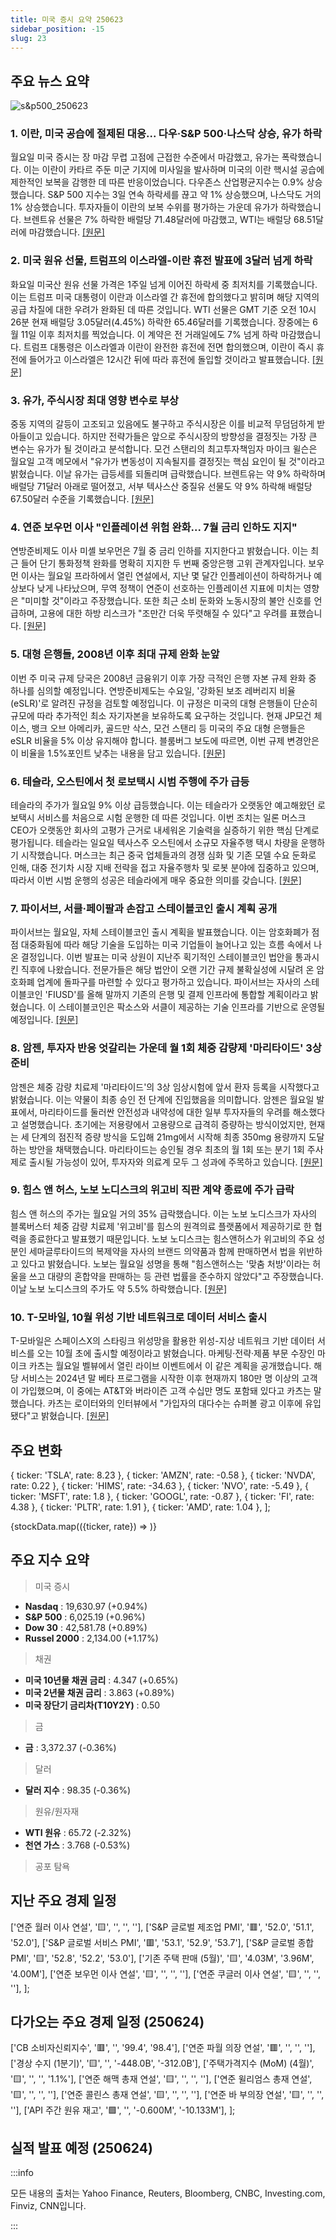 ```yaml
---
title: 미국 증시 요약 250623
sidebar_position: -15
slug: 23
---
```


## 주요 뉴스 요약

![s&p500_250623](/map/250623.png)

### 1. **이란, 미국 공습에 절제된 대응... 다우·S&P 500·나스닥 상승, 유가 하락**

월요일 미국 증시는 장 마감 무렵 고점에 근접한 수준에서 마감했고, 유가는 폭락했습니다. 이는 이란이 카타르 주둔 미군 기지에 미사일을 발사하며 미국의 이란 핵시설 공습에 제한적인 보복을 감행한 데 따른 반응이었습니다. 다우존스 산업평균지수는 0.9% 상승했습니다. S&P 500 지수는 3일 연속 하락세를 끊고 약 1% 상승했으며, 나스닥도 거의 1% 상승했습니다. 투자자들이 이란의 보복 수위를 평가하는 가운데 유가가 하락했습니다. 브렌트유 선물은 7% 하락한 배럴당 71.48달러에 마감했고, WTI는 배럴당 68.51달러에 마감했습니다. [[원문]](https://finance.yahoo.com/news/live/stock-market-today-dow-sp-500-nasdaq-jump-oil-slides-on-irans-restrained-response-to-us-strikes-200105505.html)

### 2. **미국 원유 선물, 트럼프의 이스라엘-이란 휴전 발표에 3달러 넘게 하락**

화요일 미국산 원유 선물 가격은 1주일 넘게 이어진 하락세 중 최저치를 기록했습니다. 이는 트럼프 미국 대통령이 이란과 이스라엘 간 휴전에 합의했다고 밝히며 해당 지역의 공급 차질에 대한 우려가 완화된 데 따른 것입니다. WTI 선물은 GMT 기준 오전 10시 26분 현재 배럴당 3.05달러(4.45%) 하락한 65.46달러를 기록했습니다. 장중에는 6월 11일 이후 최저치를 찍었습니다. 이 계약은 전 거래일에도 7% 넘게 하락 마감했습니다. 트럼프 대통령은 이스라엘과 이란이 완전한 휴전에 전면 합의했으며, 이란이 즉시 휴전에 들어가고 이스라엘은 12시간 뒤에 따라 휴전에 돌입할 것이라고 발표했습니다. [[원문]](https://www.reuters.com/business/energy/us-crude-oil-futures-fall-over-3-trump-announces-israel-iran-ceasefire-2025-06-23/)

### 3. **유가, 주식시장 최대 영향 변수로 부상**

중동 지역의 갈등이 고조되고 있음에도 불구하고 주식시장은 이를 비교적 무덤덤하게 받아들이고 있습니다. 하지만 전략가들은 앞으로 주식시장의 방향성을 결정짓는 가장 큰 변수는 유가가 될 것이라고 분석합니다. 모건 스탠리의 최고투자책임자 마이크 윌슨은 월요일 고객 메모에서 "유가가 변동성이 지속될지를 결정짓는 핵심 요인이 될 것"이라고 밝혔습니다. 이날 유가는 급등세를 되돌리며 급락했습니다. 브렌트유는 약 9% 하락하며 배럴당 71달러 아래로 떨어졌고, 서부 텍사스산 중질유 선물도 약 9% 하락해 배럴당 67.50달러 수준을 기록했습니다. [[원문]](https://finance.yahoo.com/news/oil-prices-are-now-the-stock-markets-biggest-driver-155959204.html)

### 4. **연준 보우먼 이사 "인플레이션 위험 완화... 7월 금리 인하도 지지"**

연방준비제도 이사 미셸 보우먼은 7월 중 금리 인하를 지지한다고 밝혔습니다. 이는 최근 들어 단기 통화정책 완화를 명확히 지지한 두 번째 중앙은행 고위 관계자입니다. 보우먼 이사는 월요일 프라하에서 열린 연설에서, 지난 몇 달간 인플레이션이 하락하거나 예상보다 낮게 나타났으며, 무역 정책이 연준이 선호하는 인플레이션 지표에 미치는 영향은 "미미할 것"이라고 주장했습니다. 또한 최근 소비 둔화와 노동시장의 불안 신호를 언급하며, 고용에 대한 하방 리스크가 "조만간 더욱 뚜렷해질 수 있다"고 우려를 표했습니다. [[원문]](https://finance.yahoo.com/news/feds-bowman-supports-a-rate-cut-as-soon-as-july-citing-reduced-inflation-risks-140003001.html)

### 5. **대형 은행들, 2008년 이후 최대 규제 완화 눈앞**

이번 주 미국 규제 당국은 2008년 금융위기 이후 가장 극적인 은행 자본 규제 완화 중 하나를 심의할 예정입니다. 연방준비제도는 수요일, '강화된 보조 레버리지 비율(eSLR)'로 알려진 규정을 검토할 예정입니다. 이 규정은 미국의 대형 은행들이 단순히 규모에 따라 추가적인 최소 자기자본을 보유하도록 요구하는 것입니다. 현재 JP모건 체이스, 뱅크 오브 아메리카, 골드만 삭스, 모건 스탠리 등 미국의 주요 대형 은행들은 eSLR 비율을 5% 이상 유지해야 합니다. 블룸버그 보도에 따르면, 이번 규제 변경안은 이 비율을 1.5%포인트 낮추는 내용을 담고 있습니다. [[원문]](https://finance.yahoo.com/news/big-banks-are-close-to-getting-one-of-biggest-regulatory-rollbacks-since-2008-190511063.html)

### 6. **테슬라, 오스틴에서 첫 로보택시 시범 주행에 주가 급등**

테슬라의 주가가 월요일 9% 이상 급등했습니다. 이는 테슬라가 오랫동안 예고해왔던 로보택시 서비스를 처음으로 시험 운행한 데 따른 것입니다. 이번 조치는 일론 머스크 CEO가 오랫동안 회사의 고평가 근거로 내세워온 기술력을 실증하기 위한 핵심 단계로 평가됩니다. 테슬라는 일요일 텍사스주 오스틴에서 소규모 자율주행 택시 차량을 운행하기 시작했습니다. 머스크는 최근 중국 업체들과의 경쟁 심화 및 기존 모델 수요 둔화로 인해, 대중 전기차 시장 지배 전략을 접고 자율주행차 및 로봇 분야에 집중하고 있으며, 따라서 이번 시범 운행의 성공은 테슬라에게 매우 중요한 의미를 갖습니다. [[원문]](https://www.reuters.com/business/autos-transportation/tesla-shares-soar-after-first-robotaxi-rides-hit-road-austin-texas-2025-06-23/)

### 7. **파이서브, 서클·페이팔과 손잡고 스테이블코인 출시 계획 공개**

파이서브는 월요일, 자체 스테이블코인 출시 계획을 발표했습니다. 이는 암호화폐가 점점 대중화됨에 따라 해당 기술을 도입하는 미국 기업들이 늘어나고 있는 흐름 속에서 나온 결정입니다. 이번 발표는 미국 상원이 지난주 획기적인 스테이블코인 법안을 통과시킨 직후에 나왔습니다. 전문가들은 해당 법안이 오랜 기간 규제 불확실성에 시달려 온 암호화폐 업계에 돌파구를 마련할 수 있다고 평가하고 있습니다. 파이서브는 자사의 스테이블코인 'FIUSD'를 올해 말까지 기존의 은행 및 결제 인프라에 통합할 계획이라고 밝혔습니다. 이 스테이블코인은 팍소스와 서클이 제공하는 기술 인프라를 기반으로 운영될 예정입니다. [[원문]](https://www.reuters.com/technology/fiserv-shares-rise-stablecoin-launch-plans-2025-06-23/)

### 8. **암젠, 투자자 반응 엇갈리는 가운데 월 1회 체중 감량제 '마리타이드' 3상 준비**

암젠은 체중 감량 치료제 '마리타이드'의 3상 임상시험에 앞서 환자 등록을 시작했다고 밝혔습니다. 이는 약물이 최종 승인 전 단계에 진입했음을 의미합니다. 암젠은 월요일 발표에서, 마리타이드를 둘러싼 안전성과 내약성에 대한 일부 투자자들의 우려를 해소했다고 설명했습니다. 초기에는 저용량에서 고용량으로 급격히 증량하는 방식이었지만, 현재는 세 단계의 점진적 증량 방식을 도입해 21mg에서 시작해 최종 350mg 용량까지 도달하는 방안을 채택했습니다. 마리타이드는 승인될 경우 최초의 월 1회 또는 분기 1회 주사제로 출시될 가능성이 있어, 투자자와 의료계 모두 그 성과에 주목하고 있습니다. [[원문]](https://finance.yahoo.com/news/amgen-gears-up-for-phase-3-trial-of-monthly-weight-loss-drug-maritide-amid-mixed-investor-sentiment-183015561.html)

### 9. **힘스 앤 허스, 노보 노디스크의 위고비 직판 계약 종료에 주가 급락**

힘스 앤 허스의 주가는 월요일 거의 35% 급락했습니다. 이는 노보 노디스크가 자사의 블록버스터 체중 감량 치료제 '위고비'를 힘스의 원격의료 플랫폼에서 제공하기로 한 협력을 종료한다고 발표했기 때문입니다. 노보 노디스크는 힘스앤허스가 위고비의 주요 성분인 세마글루타이드의 복제약을 자사의 브랜드 의약품과 함께 판매하면서 법을 위반하고 있다고 밝혔습니다. 노보는 월요일 성명을 통해 "힘스앤허스는 '맞춤 처방'이라는 허울을 쓰고 대량의 혼합약을 판매하는 등 관련 법률을 준수하지 않았다"고 주장했습니다. 이날 노보 노디스크의 주가도 약 5.5% 하락했습니다. [[원문]](https://finance.yahoo.com/news/hims--hers-stock-plunges-after-novo-nordisk-ends-wegovy-direct-sales-deal-153950901.html)

### 10. **T-모바일, 10월 위성 기반 네트워크로 데이터 서비스 출시**

T-모바일은 스페이스X의 스타링크 위성망을 활용한 위성-지상 네트워크 기반 데이터 서비스를 오는 10월 초에 출시할 예정이라고 밝혔습니다. 마케팅·전략·제품 부문 수장인 마이크 카츠는 월요일 벨뷰에서 열린 라이브 이벤트에서 이 같은 계획을 공개했습니다. 해당 서비스는 2024년 말 베타 프로그램을 시작한 이후 현재까지 180만 명 이상의 고객이 가입했으며, 이 중에는 AT&T와 버라이즌 고객 수십만 명도 포함돼 있다고 카츠는 말했습니다. 카츠는 로이터와의 인터뷰에서 "가입자의 대다수는 슈퍼볼 광고 이후에 유입됐다"고 밝혔습니다. [[원문]](https://www.reuters.com/business/media-telecom/t-mobile-launch-data-service-satellite-based-network-october-2025-06-23/)

## 주요 변화

  { ticker: 'TSLA', rate: 8.23 },
  { ticker: 'AMZN', rate: -0.58 },
  { ticker: 'NVDA', rate: 0.22 },
  { ticker: 'HIMS', rate: -34.63 },
  { ticker: 'NVO', rate: -5.49 },
  { ticker: 'MSFT', rate: 1.8 },
  { ticker: 'GOOGL', rate: -0.87 },
  { ticker: 'FI', rate: 4.38 },
  { ticker: 'PLTR', rate: 1.91 },
  { ticker: 'AMD', rate: 1.04 },
];

{stockData.map(({ticker, rate}) => <StockCardMini key={ticker} ticker={ticker} rate={rate}></StockCardMini>)}

## 주요 지수 요약

> 미국 증시

- **Nasdaq** : 19,630.97 (+0.94%)
- **S&P 500** : 6,025.19 (+0.96%)
- **Dow 30** : 42,581.78 (+0.89%)
- **Russel 2000** : 2,134.00 (+1.17%)

> 채권

- **미국 10년물 채권 금리** : 4.347 (+0.65%)
- **미국 2년물 채권 금리** : 3.863 (+0.89%)
- **미국 장단기 금리차(T10Y2Y)** : 0.50

> 금

- **금** : 3,372.37 (-0.36%)

> 달러

- **달러 지수** : 98.35 (-0.36%)

> 원유/원자재

- **WTI 원유** : 65.72 (-2.32%)
- **천연 가스** : 3.768 (-0.53%)

> 공포 탐욕

<FearAndGreed fearAndGreedIndex={55} vix={19.83} vixRate={-3.83} />

## 지난 주요 경제 일정

  ['연준 월러 이사 연설', '🟨', '', '', ''],
  ['S&P 글로벌 제조업 PMI', '🟥', '52.0', '51.1', '52.0'],
  ['S&P 글로벌 서비스 PMI', '🟥', '53.1', '52.9', '53.7'],
  ['S&P 글로벌 종합 PMI', '🟨', '52.8', '52.2', '53.0'],
  ['기존 주택 판매 (5월)', '🟨', '4.03M', '3.96M', '4.00M'],
  ['연준 보우먼 이사 연설', '🟨', '', '', ''],
  ['연준 쿠글러 이사 연설', '🟨', '', '', ''],
];

<EconomicCalendar data={eventsData} />

## 다가오는 주요 경제 일정 (250624)

  ['CB 소비자신뢰지수', '🟥', '', '99.4', '98.4'],
  ['연준 파월 의장 연설', '🟥', '', '', ''],
  ['경상 수지 (1분기)', '🟨', '', '-448.0B', '-312.0B'],
  ['주택가격지수 (MoM) (4월)', '🟨', '', '', '1.1%'],
  ['연준 해맥 총재 연설', '🟨', '', '', ''],
  ['연준 윌리엄스 총재 연설', '🟨', '', '', ''],
  ['연준 콜린스 총재 연설', '🟨', '', '', ''],
  ['연준 바 부의장 연설', '🟨', '', '', ''],
  ['API 주간 원유 재고', '🟩', '', '-0.600M', '-10.133M'],
];

<EconomicCalendar data={nextEventsData} />

## 실적 발표 예정 (250624)



<EarningsBoard stocksBMO={stocksBMO} stocksAMC={stocksAMC} />

:::info

모든 내용의 출처는 Yahoo Finance, Reuters, Bloomberg, CNBC, Investing.com, Finviz, CNN입니다.

:::
